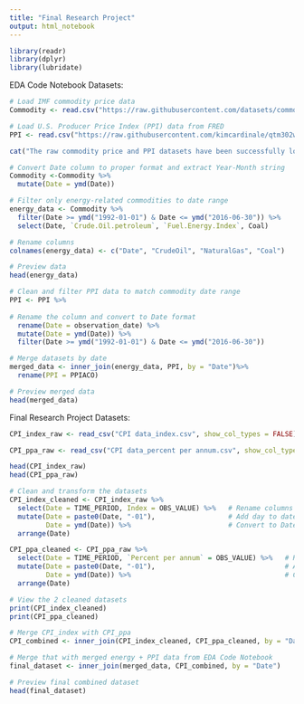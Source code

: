 ```yaml
---
title: "Final Research Project"
output: html_notebook
---
```



```r
library(readr)
library(dplyr)
library(lubridate)
```

EDA Code Notebook Datasets:
```r
# Load IMF commodity price data
Commodity <- read.csv("https://raw.githubusercontent.com/datasets/commodity-prices/refs/heads/main/data/commodity-prices.csv")

# Load U.S. Producer Price Index (PPI) data from FRED
PPI <- read.csv("https://raw.githubusercontent.com/kimcardinale/qtm302w-eda-project/d7ba7b915d24af7180918f55ce5ebb5961929ec7/PPIACO.csv")

cat("The raw commodity price and PPI datasets have been successfully loaded.\nReady for data cleaning and merging in the next step.\n")
```

```r
# Convert Date column to proper format and extract Year-Month string
Commodity <-Commodity %>%
  mutate(Date = ymd(Date))

# Filter only energy-related commodities to date range
energy_data <- Commodity %>%
  filter(Date >= ymd("1992-01-01") & Date <= ymd("2016-06-30")) %>%
  select(Date, `Crude.Oil.petroleum`, `Fuel.Energy.Index`, Coal)

# Rename columns
colnames(energy_data) <- c("Date", "CrudeOil", "NaturalGas", "Coal")

# Preview data
head(energy_data)
```

```r
# Clean and filter PPI data to match commodity date range
PPI <- PPI %>%
  
# Rename the column and convert to Date format
  rename(Date = observation_date) %>%    
  mutate(Date = ymd(Date)) %>%  
  filter(Date >= ymd("1992-01-01") & Date <= ymd("2016-06-30"))

# Merge datasets by date
merged_data <- inner_join(energy_data, PPI, by = "Date")%>%
  rename(PPI = PPIACO)

# Preview merged data
head(merged_data)
```





Final Research Project Datasets:
```r
CPI_index_raw <- read_csv("CPI data_index.csv", show_col_types = FALSE)

CPI_ppa_raw <- read_csv("CPI data_percent per annum.csv", show_col_types = FALSE)

head(CPI_index_raw)
head(CPI_ppa_raw)
```

```r
# Clean and transform the datasets
CPI_index_cleaned <- CPI_index_raw %>%
  select(Date = TIME_PERIOD, Index = OBS_VALUE) %>%   # Rename columns for clarity
  mutate(Date = paste0(Date, "-01"),                  # Add day to date string
         Date = ymd(Date)) %>%                        # Convert to Date format
  arrange(Date)

CPI_ppa_cleaned <- CPI_ppa_raw %>%
  select(Date = TIME_PERIOD, `Percent per annum` = OBS_VALUE) %>%   # Rename columns for clarity
  mutate(Date = paste0(Date, "-01"),                                # Add day to date string
         Date = ymd(Date)) %>%                                      # Convert to Date format
  arrange(Date)

# View the 2 cleaned datasets
print(CPI_index_cleaned)
print(CPI_ppa_cleaned)
```



```r
# Merge CPI_index with CPI_ppa
CPI_combined <- inner_join(CPI_index_cleaned, CPI_ppa_cleaned, by = "Date")

# Merge that with merged energy + PPI data from EDA Code Notebook
final_dataset <- inner_join(merged_data, CPI_combined, by = "Date")

# Preview final combined dataset
head(final_dataset)

```


